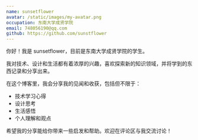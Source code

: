 ```yaml
---
name: sunsetflower
avatar: /static/images/my-avatar.png
occupation: 东南大学成贤学院
email: 748056190@qq.com
github: https://github.com/sunstflower
---
```


你好！我是 sunsetflower，目前是东南大学成贤学院的学生。

我对技术、设计和生活都有着浓厚的兴趣，喜欢探索新的知识领域，并将学到的东西记录和分享出来。

在这个博客里，我会分享我的见闻和收获，包括但不限于：

- 技术学习心得
- 设计思考
- 生活感悟
- 个人理解和观点

希望我的分享能给你带来一些启发和帮助。欢迎在评论区与我交流讨论！
